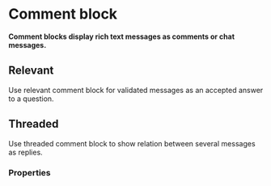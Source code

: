 # Comment block

**Comment blocks display rich text messages as comments or chat messages.**

<DemoBlock demo="default" withThemeSwitcher />

## Relevant

Use relevant comment block for validated messages as an accepted answer to a question.

<DemoBlock demo="relevant" withThemeSwitcher />

## Threaded

Use threaded comment block to show relation between several messages as replies.

<DemoBlock demo="threaded" withThemeSwitcher />

### Properties

<PropTable component="CommentBlock" />
